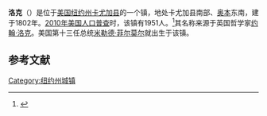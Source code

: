{{Infobox settlement
|official_name            = 洛克
|settlement_type          = 镇
|nickname                 = 
|motto                    =

<!-- Images -->
|image_skyline            = <!-- 檔案不存在 Fillmore Glen Cowsheds.jpg ，可從英文維基百科取得 -->
|imagesize                = 
|image_caption            = 
|image_flag               = 
|image_seal               =

<!-- Maps -->
|pushpin_map              = New York
|pushpin_label            = 洛克
|pushpin_label_position   = <!-- the position of the pushpin label: left, right, top, bottom, none -->
|pushpin_map_caption      = 
|pushpin_mapsize          =
|image_map                = 
|mapsize                  = 
|map_caption              = 
|image_map1               = 
|mapsize1                 = 
|map_caption1             =

<!-- Location -->
|coordinates_region       = US-NY
|subdivision_type         = [[国家|国家]]
|subdivision_name         = [[美国|美国]]
|subdivision_type1        = [[美国行政区划|州]]
|subdivision_name1        = [[纽约州|纽约州]]
|subdivision_type2        = [[纽约州行政区划|县]]
|subdivision_name2        = [[卡尤加县_(纽约州)|卡尤加县]]
|government_footnotes     = 
|government_type          =

<!-- Area -->
|unit_pref                = Imperial
|area_footnotes           = 
|area_magnitude           = 
|area_total_km2           = 63.2
|area_land_km2            = 63.0
|area_water_km2           = 0.3
|area_total_sq_mi         = 
|area_land_sq_mi          = 
|area_water_sq_mi         = 

<!-- Population -->
|population_as_of         = [[2010年美国人口普查|2010]]
|population_footnotes     = 
|population_total         = 1951
|population_density_km2   = 31.0
|population_density_sq_mi = 

<!-- General information -->
|timezone                 = [[美国东部时间|EST]]
|utc_offset               = -5
|timezone_DST             = EDT
|utc_offset_DST           = -4
|elevation_footnotes      = 
|elevation_m              = 311
|elevation_ft             = 1020
|latd = 42 |latm = 38 |lats = 57 |latNS = N
|longd = 76 |longm = 25 |longs = 21 |longEW = W

<!-- Area/postal codes & others -->
|postal_code_type         = 
|postal_code              = 
|area_code                = 
|website                  = {{URL|www.cayugacounty.us/locke}}
|footnotes                = 
}}
'''洛克'''（{{lang-en|Locke}}）是位于[[美国|美国]][[纽约州|纽约州]][[卡尤加县_(纽约州)|卡尤加县]]的一个镇，地处卡尤加县南部、[[奥本_(纽约州)|奥本]]东南，建于1802年。[[2010年美国人口普查|2010年美国人口普查]]时，该镇有1951人。<ref name>{{cite web|url=http://factfinder2.census.gov|publisher=[[United_States_Census_Bureau|United States Census Bureau]]|title=American FactFinder|accessdate=2020-09-12|archive-date=2013-09-11|archive-url=https://web.archive.org/web/20130911234518/http://factfinder2.census.gov/|dead-url=no}}</ref>其名称来源于英国哲学家[[约翰·洛克|约翰·洛克]]。美国第十三任总统[[米勒德·菲尔莫尔|米勒德·菲尔莫尔]]就出生于该镇。

== 参考文献 ==
{{reflist}}

{{NY-stub}}
[[Category:纽约州城镇|Category:纽约州城镇]]
